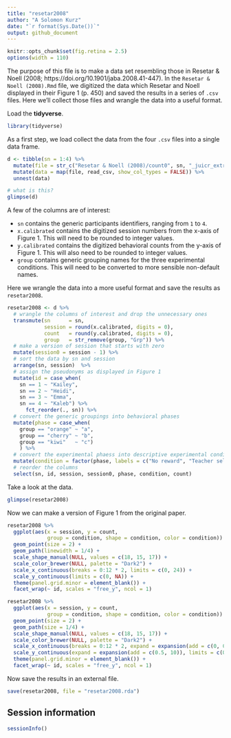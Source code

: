 ```yaml
---
title: "resetar2008"
author: "A Solomon Kurz"
date: "`r format(Sys.Date())`"
output: github_document
---
```


```r
knitr::opts_chunk$set(fig.retina = 2.5)
options(width = 110)
```

The purpose of this file is to make a data set resembling those in Resetar & Noell (2008; https://doi.org/10.1901/jaba.2008.41-447). In the `Resetar & Noell (2008).Rmd` file, we digitized the data which Resetar and Noell displayed in their Figure 1 (p. 450) and saved the results in a series of `.csv` files. Here we'll collect those files and wrangle the data into a useful format.

Load the **tidyverse**.

```r
library(tidyverse)
```

As a first step, we load collect the data from the four `.csv` files into a single data frame.

```r
d <- tibble(sn = 1:4) %>% 
  mutate(file = str_c("Resetar & Noell (2008)/count0", sn, "_juicr_extracted_points.csv")) %>% 
  mutate(data = map(file, read_csv, show_col_types = FALSE)) %>% 
  unnest(data)

# what is this?
glimpse(d)
```

A few of the columns are of interest:

* `sn` contains the generic participants identifiers, ranging from `1` to `4`.
* `x.calibrated` contains the digitized session numbers from the x-axis of Figure 1. This will need to be rounded to integer values.
* `y.calibrated` contains the digitized behavioral counts from the y-axis of Figure 1. This will also need to be rounded to integer values.
* `group` contains generic grouping names for the three experimental conditions. This will need to be converted to more sensible non-default names.

Here we wrangle the data into a more useful format and save the results as `resetar2008`.

```r
resetar2008 <- d %>% 
  # wrangle the columns of interest and drop the unnecessary ones
  transmute(sn      = sn,
            session = round(x.calibrated, digits = 0),
            count   = round(y.calibrated, digits = 0),
            group   = str_remove(group, "Grp")) %>% 
  # make a version of session that starts with zero
  mutate(session0 = session - 1) %>% 
  # sort the data by sn and session
  arrange(sn, session)  %>% 
  # assign the pseudonyms as displayed in Figure 1
  mutate(id = case_when(
    sn == 1 ~ "Kailey",
    sn == 2 ~ "Heidi",
    sn == 3 ~ "Emma",
    sn == 4 ~ "Kaleb") %>% 
      fct_reorder(., sn)) %>% 
  # convert the generic groupings into behavioral phases
  mutate(phase = case_when(
    group == "orange" ~ "a",
    group == "cherry" ~ "b",
    group == "kiwi"   ~ "c")
    ) %>% 
  # convert the experimental phaess into descriptive experimental conditions
  mutate(condition = factor(phase, labels = c("No reward", "Teacher selected", "MSWO selected"))) %>% 
  # reorder the columns
  select(sn, id, session, session0, phase, condition, count)
```

Take a look at the data.

```r
glimpse(resetar2008)
```

Now we can make a version of Figure 1 from the original paper.

```r
resetar2008 %>% 
  ggplot(aes(x = session, y = count, 
             group = condition, shape = condition, color = condition)) +
  geom_point(size = 2) +
  geom_path(linewidth = 1/4) +
  scale_shape_manual(NULL, values = c(18, 15, 17)) +
  scale_color_brewer(NULL, palette = "Dark2") +
  scale_x_continuous(breaks = 0:12 * 2, limits = c(0, 24)) +
  scale_y_continuous(limits = c(0, NA)) +
  theme(panel.grid.minor = element_blank()) +
  facet_wrap(~ id, scales = "free_y", ncol = 1)
```

```r
resetar2008 %>% 
  ggplot(aes(x = session, y = count, 
             group = condition, shape = condition, color = condition)) +
  geom_point(size = 2) +
  geom_path(size = 1/4) +
  scale_shape_manual(NULL, values = c(18, 15, 17)) +
  scale_color_brewer(NULL, palette = "Dark2") +
  scale_x_continuous(breaks = 0:12 * 2, expand = expansion(add = c(0, 0.5)), limits = c(0, 24)) +
  scale_y_continuous(expand = expansion(add = c(0.5, 10)), limits = c(0, NA)) +
  theme(panel.grid.minor = element_blank()) +
  facet_wrap(~ id, scales = "free_y", ncol = 1)
```

Now save the results in an external file.

```r
save(resetar2008, file = "resetar2008.rda")
```

## Session information

```r
sessionInfo()
```

